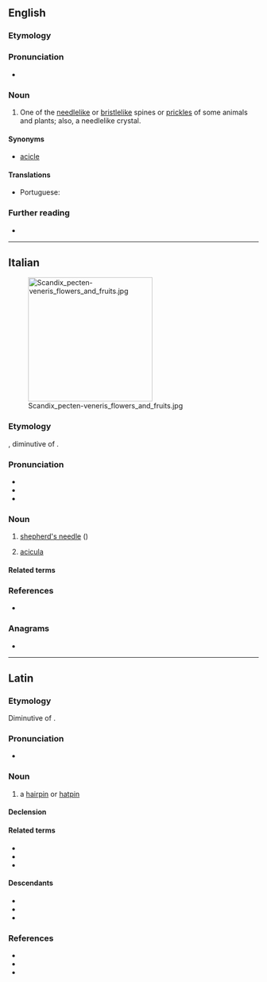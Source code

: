 {{also|acícula}}
==English==

===Etymology===
{{etyl|la|en}} {{m|la|acicula||pin for a head-dress}}

===Pronunciation===
* {{rhymes|en|ɪkjʊlə}}

===Noun===
{{en-noun|aciculae}}

# One of the [[needlelike]] or [[bristlelike]] spines or [[prickles]] of some animals and plants; also, a needlelike crystal.

====Synonyms====
* [[acicle]]

====Translations====
{{trans-top|needlelike spine of some animals and plants}}
* Portuguese: {{t|pt|acícula|f}}
{{trans-mid}}
{{trans-bottom}}

===Further reading===
* {{R:OneLook}}

----

==Italian==
[[File:Scandix_pecten-veneris_flowers_and_fruits.jpg|thumb|right|250px]]
===Etymology===
{{lbor|it|LL.|acicula||hairpin}}, diminutive of {{der|it|la|acus||needle}}.

===Pronunciation===
* {{it-IPA|acìcula}}
* {{rhymes|it|ikula}}
* {{hyph|it|a|cì|cu|la}}

===Noun===
{{it-noun|f}}

# [[shepherd's needle]] ({{taxlink|Scandix pecten-veneris|species}})
#: {{syn|it|[[spillettoni]] {{g|m-p}}}}
# {{lb|it|zoology}} [[#English|acicula]]

====Related terms====
{{rel3|it|aciculare|aciculato|ago}}

===References===
* {{R:it:Trec}}

===Anagrams===
* {{anagrams|it|a=aaccilu|acculai|aluccia}}

{{C|it|Scandiceae tribe plants}}

----

==Latin==

===Etymology===
Diminutive of {{affix|la|acus|gloss1=needle|-culus|alt2=-cula}}.

===Pronunciation===
* {{la-IPA|eccl=yes}}

===Noun===
{{la-noun|acicula<1>}}

# a [[hairpin]] or [[hatpin]]

====Declension====
{{la-ndecl|acicula<1>}}

====Related terms====
* {{l|la|acia}}
* {{l|la|acus}}
* {{l|la|acicularis}}

====Descendants====
* {{desc|en|acicula|bor=1}}
* {{desc|it|acicula|lbor=1}}
* {{desc|pt|acícula|bor=1}}

===References===
* {{R:L&S}}
* {{R:du Cange}}
* {{R:Gaffiot}}
